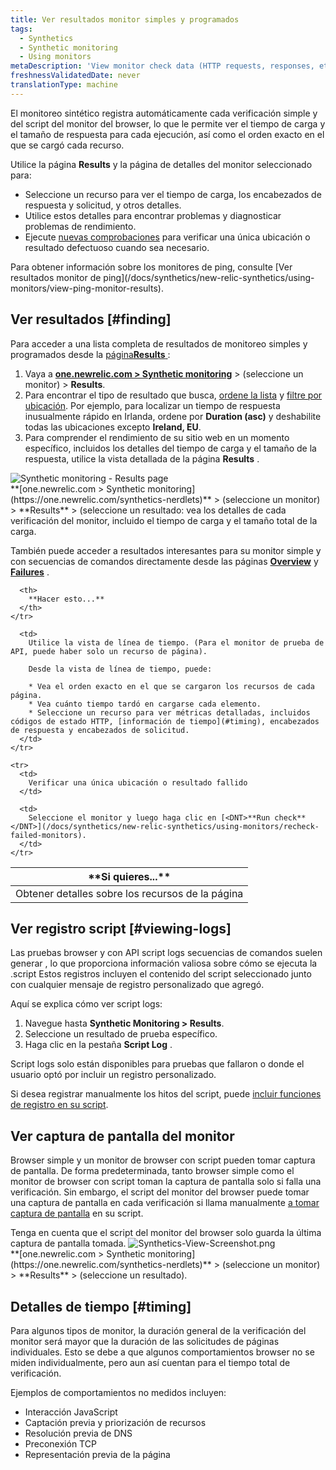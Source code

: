 ```yaml
---
title: Ver resultados monitor simples y programados
tags:
  - Synthetics
  - Synthetic monitoring
  - Using monitors
metaDescription: 'View monitor check data (HTTP requests, responses, etc.) with synthetics monitoring. For browser monitors, view waterfall details of resource load time.'
freshnessValidatedDate: never
translationType: machine
---
```


El monitoreo sintético registra automáticamente cada verificación simple y del script del monitor del browser, lo que le permite ver el tiempo de carga y el tamaño de respuesta para cada ejecución, así como el orden exacto en el que se cargó cada recurso.

Utilice la página <DNT>**Results**</DNT> y la página de detalles del monitor seleccionado para:

* Seleccione un recurso para ver el tiempo de carga, los encabezados de respuesta y solicitud, y otros detalles.
* Utilice estos detalles para encontrar problemas y diagnosticar problemas de rendimiento.
* Ejecute [nuevas comprobaciones](/docs/synthetics/new-relic-synthetics/using-monitors/recheck-failed-monitors) para verificar una única ubicación o resultado defectuoso cuando sea necesario.

<Callout variant="tip">
  Para obtener información sobre los monitores de ping, consulte [Ver resultados monitor de ping](/docs/synthetics/new-relic-synthetics/using-monitors/view-ping-monitor-results).
</Callout>

## Ver resultados [#finding]

Para acceder a una lista completa de resultados de monitoreo simples y programados desde la [página<DNT>**Results**</DNT> ](/docs/synthetics/new-relic-synthetics/pages/synthetics-results-access-individual-monitor-runs):

1. Vaya a <DNT>**[one.newrelic.com &gt; Synthetic monitoring](https://one.newrelic.com/synthetics-nerdlets)**</DNT> &gt; (seleccione un monitor) &gt; <DNT>**Results**</DNT>.
2. Para encontrar el tipo de resultado que busca, [ordene la lista](/docs/synthetics/new-relic-synthetics/pages/synthetics-results-access-individual-monitor-runs#sort-list) y [filtre por ubicación](/docs/synthetics/new-relic-synthetics/pages/synthetics-results-access-individual-monitor-runs#filter-location). Por ejemplo, para localizar un tiempo de respuesta inusualmente rápido en Irlanda, ordene por <DNT>**Duration (asc)**</DNT> y deshabilite todas las ubicaciones excepto <DNT>**Ireland, EU**</DNT>.
3. Para comprender el rendimiento de su sitio web en un momento específico, incluidos los detalles del tiempo de carga y el tamaño de la respuesta, utilice la vista detallada de la página <DNT>**Results**</DNT> .

<img title="Synthetic monitoring - Results page" alt="Synthetic monitoring - Results page" src="/images/synthetic_screenshot-crop_ResultsPage.webp" />

<figcaption>
  <DNT>**[one.newrelic.com &gt; Synthetic monitoring](https://one.newrelic.com/synthetics-nerdlets)**</DNT> &gt; (seleccione un monitor) &gt; <DNT>**Results**</DNT> &gt; (seleccione un resultado: vea los detalles de cada verificación del monitor, incluido el tiempo de carga y el tamaño total de la carga.
</figcaption>

También puede acceder a resultados interesantes para su monitor simple y con secuencias de comandos directamente desde las páginas [<DNT>**Overview**</DNT>](/docs/synthetics/new-relic-synthetics/pages/synthetics-overview-page-view-monitors-performance) y [<DNT>**Failures**</DNT>](/docs/synthetics/new-relic-synthetics/pages/synthetics-failures-troubleshoot-downtime) .

<table id="using">
  <thead>
    <tr>
      <th width={250}>
        **Si quieres...**
      </th>

      <th>
        **Hacer esto...**
      </th>
    </tr>
  </thead>

  <tbody>
    <tr>
      <td>
        Obtener detalles sobre los recursos de la página
      </td>

      <td>
        Utilice la vista de línea de tiempo. (Para el monitor de prueba de API, puede haber solo un recurso de página).

        Desde la vista de línea de tiempo, puede:

        * Vea el orden exacto en el que se cargaron los recursos de cada página.
        * Vea cuánto tiempo tardó en cargarse cada elemento.
        * Seleccione un recurso para ver métricas detalladas, incluidos códigos de estado HTTP, [información de tiempo](#timing), encabezados de respuesta y encabezados de solicitud.
      </td>
    </tr>

    <tr>
      <td>
        Verificar una única ubicación o resultado fallido
      </td>

      <td>
        Seleccione el monitor y luego haga clic en [<DNT>**Run check**</DNT>](/docs/synthetics/new-relic-synthetics/using-monitors/recheck-failed-monitors).
      </td>
    </tr>
  </tbody>
</table>

## Ver registro script [#viewing-logs]

Las pruebas browser y con API <DNT>script logs</DNT> secuencias de comandos suelen generar , lo que proporciona información valiosa sobre cómo se ejecuta la .script Estos registros incluyen el contenido del script seleccionado junto con cualquier mensaje de registro personalizado que agregó.

Aquí se explica cómo ver <DNT>script logs</DNT>:

1. Navegue hasta <DNT>**Synthetic Monitoring &gt; Results**</DNT>.
2. Seleccione un resultado de prueba específico.
3. Haga clic en la pestaña <DNT>**Script Log**</DNT> .

<Callout variant="tip">
  <DNT>Script logs</DNT> solo están disponibles para pruebas que fallaron o donde el usuario optó por incluir un registro personalizado.
</Callout>

Si desea registrar manualmente los hitos del script, puede [incluir funciones de registro en su script](/docs/synthetics/synthetic-monitoring/scripting-monitors/introduction-scripted-browser-monitors/#script-log-manual).

## Ver captura de pantalla del monitor

Browser simple y un monitor de browser con script pueden tomar captura de pantalla. De forma predeterminada, tanto browser simple como el monitor de browser con script toman la captura de pantalla solo si falla una verificación. Sin embargo, el script del monitor del browser puede tomar una captura de pantalla en cada verificación si llama manualmente [a tomar captura de pantalla](/docs/synthetics/synthetic-monitoring/scripting-monitors/synthetic-scripted-browser-reference-monitor-versions-chrome-100#webDriver-takeScreenshot) en su script.

<Callout variant="tip">
  Tenga en cuenta que el script del monitor del browser solo guarda la última captura de pantalla tomada.
</Callout>

<img title="Synthetics-View-Screenshot.png" alt="Synthetics-View-Screenshot.png" src="/images/synthetic_screenshot-crop_results-fail-page.webp" />

<figcaption>
  <DNT>**[one.newrelic.com &gt; Synthetic monitoring](https://one.newrelic.com/synthetics-nerdlets)**</DNT> &gt; (seleccione un monitor) &gt; <DNT>**Results**</DNT> &gt; (seleccione un resultado).
</figcaption>

## Detalles de tiempo [#timing]

Para algunos tipos de monitor, la duración general de la verificación del monitor será mayor que la duración de las solicitudes de páginas individuales. Esto se debe a que algunos comportamientos browser no se miden individualmente, pero aun así cuentan para el tiempo total de verificación.

Ejemplos de comportamientos no medidos incluyen:

* Interacción JavaScript
* Captación previa y priorización de recursos
* Resolución previa de DNS
* Preconexión TCP
* Representación previa de la página